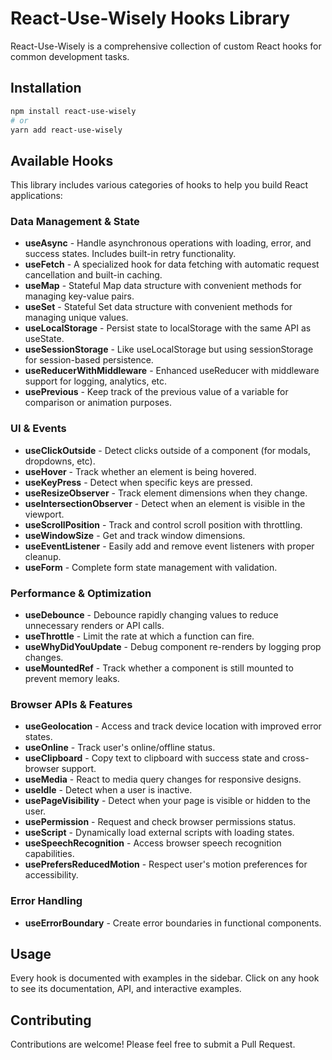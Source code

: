 
<Meta title="Introduction" />

# React-Use-Wisely Hooks Library

React-Use-Wisely is a comprehensive collection of custom React hooks for common development tasks.

## Installation

```bash
npm install react-use-wisely
# or
yarn add react-use-wisely
```

## Available Hooks

This library includes various categories of hooks to help you build React applications:

### Data Management & State

- **useAsync** - Handle asynchronous operations with loading, error, and success states. Includes built-in retry functionality.
- **useFetch** - A specialized hook for data fetching with automatic request cancellation and built-in caching.
- **useMap** - Stateful Map data structure with convenient methods for managing key-value pairs.
- **useSet** - Stateful Set data structure with convenient methods for managing unique values.
- **useLocalStorage** - Persist state to localStorage with the same API as useState.
- **useSessionStorage** - Like useLocalStorage but using sessionStorage for session-based persistence.
- **useReducerWithMiddleware** - Enhanced useReducer with middleware support for logging, analytics, etc.
- **usePrevious** - Keep track of the previous value of a variable for comparison or animation purposes.

### UI & Events

- **useClickOutside** - Detect clicks outside of a component (for modals, dropdowns, etc).
- **useHover** - Track whether an element is being hovered.
- **useKeyPress** - Detect when specific keys are pressed.
- **useResizeObserver** - Track element dimensions when they change.
- **useIntersectionObserver** - Detect when an element is visible in the viewport.
- **useScrollPosition** - Track and control scroll position with throttling.
- **useWindowSize** - Get and track window dimensions.
- **useEventListener** - Easily add and remove event listeners with proper cleanup.
- **useForm** - Complete form state management with validation.

### Performance & Optimization

- **useDebounce** - Debounce rapidly changing values to reduce unnecessary renders or API calls.
- **useThrottle** - Limit the rate at which a function can fire.
- **useWhyDidYouUpdate** - Debug component re-renders by logging prop changes.
- **useMountedRef** - Track whether a component is still mounted to prevent memory leaks.

### Browser APIs & Features

- **useGeolocation** - Access and track device location with improved error states.
- **useOnline** - Track user's online/offline status.
- **useClipboard** - Copy text to clipboard with success state and cross-browser support.
- **useMedia** - React to media query changes for responsive designs.
- **useIdle** - Detect when a user is inactive.
- **usePageVisibility** - Detect when your page is visible or hidden to the user.
- **usePermission** - Request and check browser permissions status.
- **useScript** - Dynamically load external scripts with loading states.
- **useSpeechRecognition** - Access browser speech recognition capabilities.
- **usePrefersReducedMotion** - Respect user's motion preferences for accessibility.

### Error Handling

- **useErrorBoundary** - Create error boundaries in functional components.

## Usage

Every hook is documented with examples in the sidebar. Click on any hook to see its documentation, API, and interactive examples.

## Contributing

Contributions are welcome! Please feel free to submit a Pull Request.
